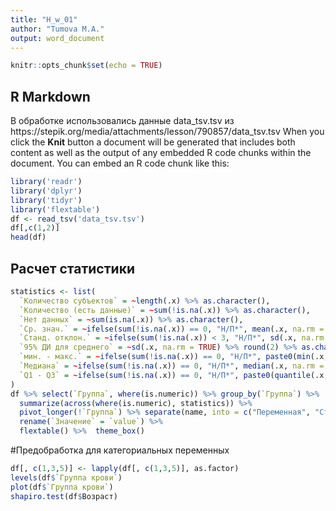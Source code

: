 ```yaml
---
title: "H_w_01"
author: "Tumova M.A."
output: word_document
---
```


```r
knitr::opts_chunk$set(echo = TRUE)
```

## R Markdown

В обработке использовались данные data_tsv.tsv из https://stepik.org/media/attachments/lesson/790857/data_tsv.tsv 
When you click the **Knit** button a document will be generated that includes both content as well as the output of any embedded R code chunks within the document. You can embed an R code chunk like this:

```r
library('readr')
library('dplyr')
library('tidyr')
library('flextable')
df <- read_tsv('data_tsv.tsv')
df[,c(1,2)]
head(df)
```

## Расчет статистики


```r
statistics <- list(
  `Количество субъектов` = ~length(.x) %>% as.character(),
  `Количество (есть данные)` = ~sum(!is.na(.x)) %>% as.character(),
  `Нет данных` = ~sum(is.na(.x)) %>% as.character(),
  `Ср. знач.` = ~ifelse(sum(!is.na(.x)) == 0, "Н/П*", mean(.x, na.rm = TRUE) %>% round(2) %>% as.character()),
  `Станд. отклон.` = ~ifelse(sum(!is.na(.x)) < 3, "Н/П*", sd(.x, na.rm = TRUE) %>% round(2) %>% as.character()),
  `95% ДИ для среднего` = ~sd(.x, na.rm = TRUE) %>% round(2) %>% as.character(),
  `мин. - макс.` = ~ifelse(sum(!is.na(.x)) == 0, "Н/П*", paste0(min(.x, na.rm = TRUE) %>% round(2), " - ", max(.x, na.rm = TRUE) %>% round(2))),
  `Медиана` = ~ifelse(sum(!is.na(.x)) == 0, "Н/П*", median(.x, na.rm = TRUE) %>% round(2) %>% as.character()),
  `Q1 - Q3` = ~ifelse(sum(!is.na(.x)) == 0, "Н/П*", paste0(quantile(.x, 0.25, na.rm = TRUE) %>% round(2), " - ", quantile(.x, 0.75, na.rm = TRUE) %>% round(2)))
)
df %>% select(`Группа`, where(is.numeric)) %>% group_by(`Группа`) %>%
  summarize(across(where(is.numeric), statistics)) %>% 
  pivot_longer(!`Группа`) %>% separate(name, into = c("Переменная", "Статистика"), sep = "_") %>% 
  rename(`Значение` = `value`) %>% 
  flextable() %>%  theme_box()

```
#Предобработка для категориальных переменных
```r
df[, c(1,3,5)] <- lapply(df[, c(1,3,5)], as.factor)
levels(df$`Группа крови`)
plot(df$`Группа крови`)
shapiro.test(df$Возраст)

```

